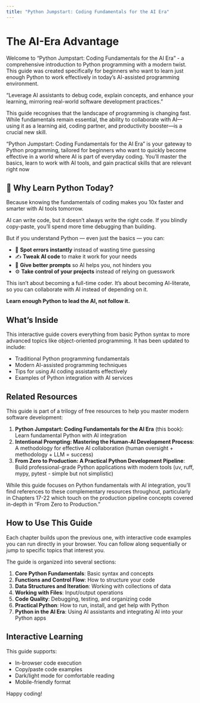 ```yaml
---
title: "Python Jumpstart: Coding Fundamentals for the AI Era"
---
```


# The AI-Era Advantage {.unnumbered}

Welcome to "Python Jumpstart: Coding Fundamentals for the AI Era" - a
comprehensive introduction to Python programming with a modern twist. This
guide was created specifically for beginners who want to learn just enough
Python to work effectively in today's AI-assisted programming environment.

“Leverage AI assistants to debug code, explain concepts, and enhance your
learning, mirroring real-world software development practices.”

This guide recognises that the landscape of programming is changing fast. While
fundamentals remain essential, the ability to collaborate with AI—using it as a
learning aid, coding partner, and productivity booster—is a crucial new skill.

“Python Jumpstart: Coding Fundamentals for the AI Era” is your gateway to
Python programming, tailored for beginners who want to quickly become effective
in a world where AI is part of everyday coding. You’ll master the basics, learn
to work with AI tools, and gain practical skills that are relevant right now

## 🚀 Why Learn Python Today? {.unnumbered}

Because knowing the fundamentals of coding makes you 10x faster and smarter with AI tools tomorrow.

AI can write code, but it doesn't always write the right code. If you blindly copy-paste, you'll spend more time debugging than building.

But if you understand Python — even just the basics — you can:

- 🧠 **Spot errors instantly** instead of wasting time guessing
- ✍️ **Tweak AI code** to make it work for your needs
- 📣 **Give better prompts** so AI helps you, not hinders you
- ⚙️ **Take control of your projects** instead of relying on guesswork

This isn't about becoming a full-time coder. It's about becoming AI-literate, so you can collaborate with AI instead of depending on it.

**Learn enough Python to lead the AI, not follow it.**

## What's Inside {.unnumbered}

This interactive guide covers everything from basic Python syntax to more advanced topics like object-oriented programming. It has been updated to include:

- Traditional Python programming fundamentals
- Modern AI-assisted programming techniques
- Tips for using AI coding assistants effectively
- Examples of Python integration with AI services

## Related Resources

This guide is part of a trilogy of free resources to help you master modern software development:

1. **Python Jumpstart: Coding Fundamentals for the AI Era** (this book): Learn fundamental Python with AI integration
2. **Intentional Prompting: Mastering the Human-AI Development Process**: A methodology for effective AI collaboration (human oversight + methodology + LLM = success)
3. **From Zero to Production: A Practical Python Development Pipeline**: Build professional-grade Python applications with modern tools (uv, ruff, mypy, pytest - simple but not simplistic)

While this guide focuses on Python fundamentals with AI integration, you'll find references to these complementary resources throughout, particularly in Chapters 17-22 which touch on the production pipeline concepts covered in-depth in "From Zero to Production."

## How to Use This Guide {.unnumbered}

Each chapter builds upon the previous one, with interactive code examples you can run directly in your browser. You can follow along sequentially or jump to specific topics that interest you.

The guide is organized into several sections:

1. **Core Python Fundamentals**: Basic syntax and concepts
2. **Functions and Control Flow**: How to structure your code
3. **Data Structures and Iteration**: Working with collections of data
4. **Working with Files**: Input/output operations
5. **Code Quality**: Debugging, testing, and organizing code
6. **Practical Python**: How to run, install, and get help with Python
7. **Python in the AI Era**: Using AI assistants and integrating AI into your Python apps

## Interactive Learning {.unnumbered}

This guide supports:

- In-browser code execution
- Copy/paste code examples
- Dark/light mode for comfortable reading
- Mobile-friendly format

Happy coding!
